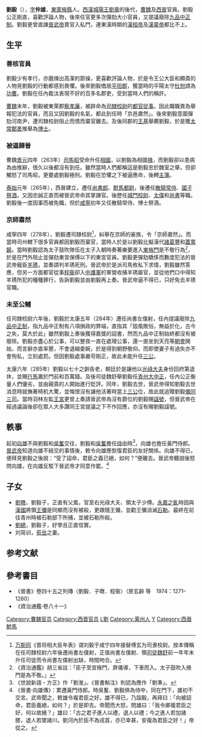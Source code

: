 {{他用
|subject=曹魏及西晉官員
|other=同名或類似名的其它條目描述
|刘毅
}}

'''劉毅'''（{{bd|216年||285年|catIdx=L}}），[[表字|字]]'''仲雄'''，[[東萊|東萊]][[掖縣|掖縣]]人。[[西漢|西漢]][[城陽王|城陽王]][[劉章_(城陽王)|劉章]]的後代，[[曹魏|曹魏]]及[[西晉|西晉]]官員。劉毅公正剛直，喜歡評論人物，後來任官更多次彈劾大小官員，又提議廢除[[九品中正制|九品中正制]]。劉毅更曾直諫[[晉武帝|晉武帝]]賣官入私門，連東漢時期的[[漢桓帝|漢桓帝]]及[[漢靈帝|漢靈帝]]都比不上。

== 生平 ==
=== 善核官員===
劉毅少有孝行，亦磨煉出高潔的節操，更喜歡評論人物，於是令王公大臣和顯貴的人物見劉毅的行動都感到畏懼。後來劉毅僑居[[平阳郡|平阳郡]]，獲當時的平陽太守[[杜恕|杜恕]]請為[[功曹|功曹]]。劉毅在任內裁汰表現不好的百多名郡吏，受到當時人們的稱許。

[[曹魏|曹魏]]末年，劉毅被東萊郡[[察孝廉|察孝廉]]，被辟命為[[司隸校尉|司隸校尉]]的[[都官從事|都官從事]]。因此職職責為舉報犯法的官員，而且又因劉毅的名氣，都此到任時「京邑肅然」。後來劉毅意圖彈劾河南尹，遭司隸校尉阻止而憤而棄官離去。及後同郡的[[王基_(三國)|王基]]舉薦劉毅，於是獲[[太常|太常]][[鄭袤|鄭袤]]推舉為[[博士|博士]]。

=== 被逼歸晉 ===
曹魏[[景元|景元]]四年（263年）[[司馬昭|司馬昭]]受命升任[[相國|相國]]，以劉毅為相國[[掾|掾]]，而劉毅卻以患病為由推辭，很久以後都沒有到任。雖然當時人們都稱這是劉毅忠於魏室之舉，但卻觸怒了司馬昭，更要處劉毅極刑。劉毅在恐懼之下被逼應命，後轉[[主簿|主簿]]。

[[泰始_(西晉)|泰始]]元年（265年），西晉建立，遷任[[尚書郎|尚書郎]]、[[駙馬都尉|駙馬都尉]]，後遷任[[散騎常侍|散騎常侍]]、[[國子祭酒|國子祭酒]]，又因忠誠正直而被晉武帝命其掌諫官。後歷任[[城門校尉|城門校尉]]、[[太僕|太僕]]和[[尚書|尚書]]等職。劉毅後一度因事而被免職，但於[[咸寧_(西晉)|咸寧]]初年又任散騎常侍、博士祭酒。

=== 京師肅然 ===
咸寧四年（278年），劉毅遷司隸校尉<ref>[[万斯同|万斯同]]《晋将相大臣年表》谓刘毅于咸宁四年接替傅玄为司隶校尉。按本傳稱在任司隸校尉六年後遷尚書左僕射，正值尚書左僕射、領[[司徒|司徒]][[魏舒_(西晉)|魏舒]]前一年年末升任司徒而令尚書左僕射出缺，時間吻合。</ref>，糾舉在京師的豪族，令「京師肅然」。而當時司州轄下很多官員都因劉毅而棄官，當時人於是以劉毅比擬漢代[[諸葛豐|諸葛豐]]和[[蓋寬饒|蓋寬饒]]。當時劉毅認為太子鼓吹隊伍在太子入朝時奏著樂要進入[[東掖門|東掖門]]是不敬行為<ref>《資治通鑑》胡三省註：「臣子至宮掖門，屏儀導，下車而入。太子鼓吹入掖門是為不敬。」</ref>，於是在門外阻止並彈劾東宮保傅以下的東宮官員。劉毅更彈劾驕侈而數度犯法的晉武帝寵臣[[羊琇|羊琇]]，並奏請判羊琇死刑。晉武帝於是派司馬攸私下求情，劉毅雖然答應，但另一方面都官從事[[程衞|程衞]]卻入[[中護軍|中護軍]]的軍營收捕羊琇屬官，並從他們口中得知羊琇所犯的種種罪行，告訴劉毅並由劉毅再上奏。晉武帝逼不得已，只好免去羊琇官職。

=== 未至公輔 ===
任司隸校尉六年後，劉毅於太康五年（284年）遷任尚書左僕射，任內提議廢除[[九品中正制|九品中正制]]，指九品中正制有八項損政的弊端，直指其「毀風敗俗，無益於化，古今之失，莫大於此」雖然劉毅上奏後獲得嘉獎的詔書，然而九品中正制始終都沒有被廢除。劉毅亦盡心於公事，可以整夜一直在處理公事，還一直坐到天亮等[[朝會|朝會]]開始，而言辭亦直率懇，不會退縮委婉，於是得到朝野敬仰。而即使妻子有過失亦不會徇私，立刻處罰。但因劉毅處事嚴苛剛正，故此未能升任[[三公|三公]]。

太康六年（285年）劉毅以七十之齡告老，朝廷於是讓他以[[光祿大夫|光祿大夫]]身份回府第退休，並賜[[行馬|行馬]]置於門前和百萬錢。及後司徒魏舒舉劉毅任[[青州刺史部|青州]][[大中正|大中正]]，任內公正衡量人們優劣，並由親貴的人開始進行貶評。同年，劉毅去世，晉武帝得知劉毅去世消息時就撫著椅机大驚，並悔恨沒有讓他活著時當上[[三公|三公]]位，故此就追贈劉毅[[儀同三司|儀同三司]]。當時羽林左監[[王宮|王宮]]更曾上奏請晉武帝為沒有爵位的劉毅賜[[諡號|諡號]]，但晉武帝在經過議論後卻在眾人大多讚同王宮提議之下不作回應，亦沒有賜劉毅諡號。

== 軼事 ==
起初[[向雄|向雄]]不與劉毅和[[吳奮|吳奮]]交往，劉毅和[[吳奮|吳奮]]擔任[[侍中|侍中]]時<ref>《世說新語・方正》作「劉淮」。《晉書斛注》則認為應作「劉準」。</ref>，向雄也擔任黃門侍郎。[[晉武帝|晉武帝]]知道向雄不結交的事情後，敕令向雄應恢復君臣的友好關係。向雄不得已，便拜見劉毅之後說：“受了詔命，君臣之義已絕，如何？”便離去。晉武帝聽說後怒問向雄，在向雄反駁下晉武帝才同意作罷。<ref>《晉書·向雄傳》：累遷黃門侍郎。時吳奮、劉毅俱為侍中，同在門下，雄初不交言。武帝聞之，敕雄令複君臣之好。雄不得已，乃詣毅，再拜曰：「向被詔命，君臣義絕，如何？」於是即去。帝聞而大怒，問雄曰：「我令卿複君臣之好，何以故絕？」雄曰：「古之君子進人以禮，退人以禮；今之進人若加諸膝，退人若墜諸川。劉河內於臣不為戎首，亦已幸甚，安複為君臣之好！」帝從之。</ref>

== 子女 ==
*[[劉暾|劉暾]]，劉毅子，正直有父風，官至右光祿大夫、領太子少傅。[[永嘉之亂|永嘉之亂]]時因與[[前趙|漢國]]將領[[王彌|王彌]]是同鄉而沒有被殺，更跟隨王彌，並勸王彌消滅[[石勒|石勒]]。最終在前往青州時被石勒部下所捕，並被石勒所殺。
*[[劉總|劉總]]，劉毅子，好學且正直信實。
*刘简训，[[荀岳|荀岳]]之妻。

==参考文献==
<div class="references-small">
<references />
</div>

==參考書目==
*《晉書》卷四十五之列傳〈劉毅．子暾．程衞〉（房玄齡 等　1974：1271–1280）
*《資治通鑑·卷八十一》
{{DEFAULTSORT:L}}
[[Category:曹魏官员|Category:曹魏官员]]
[[Category:西晋官员|Category:西晋官员]]
[[Category:西晋刺史|L劉]]
[[Category:莱州人|Category:莱州人]]
[[Category:劉姓|Y]]
[[Category:西晉駙馬|Category:西晉駙馬]]
